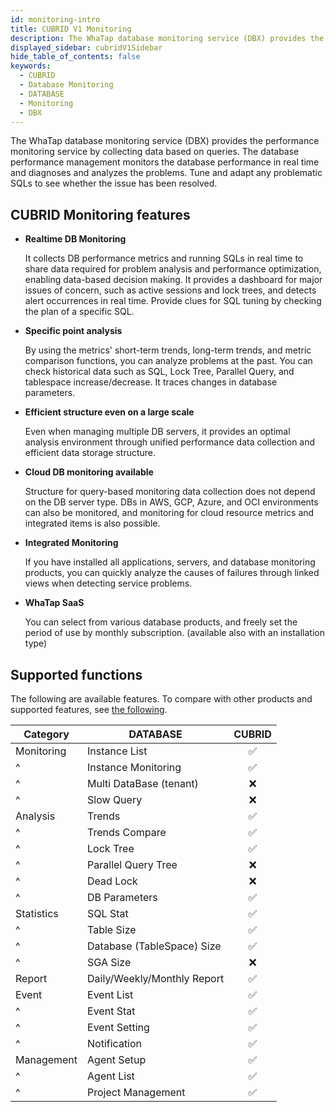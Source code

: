 ```yaml
---
id: monitoring-intro
title: CUBRID V1 Monitoring
description: The WhaTap database monitoring service (DBX) provides the performance monitoring service by collecting data based on queries.
displayed_sidebar: cubridV1Sidebar
hide_table_of_contents: false
keywords:
  - CUBRID
  - Database Monitoring
  - DATABASE
  - Monitoring
  - DBX
---
```


The WhaTap database monitoring service (DBX) provides the performance monitoring service by collecting data based on queries. The database performance management monitors the database performance in real time and diagnoses and analyzes the problems. Tune and adapt any problematic SQLs to see whether the issue has been resolved.

## CUBRID Monitoring features

- **Realtime DB Monitoring**

  It collects DB performance metrics and running SQLs in real time to share data required for problem analysis and performance optimization, enabling data-based decision making. It provides a dashboard for major issues of concern, such as active sessions and lock trees, and detects alert occurrences in real time. Provide clues for SQL tuning by checking the plan of a specific SQL.

- **Specific point analysis**

  By using the metrics' short-term trends, long-term trends, and metric comparison functions, you can analyze problems at the past. You can check historical data such as SQL, Lock Tree, Parallel Query, and tablespace increase/decrease.  It traces changes in database parameters.

- **Efficient structure even on a large scale**

  Even when managing multiple DB servers, it provides an optimal analysis environment through unified performance data collection and efficient data storage structure.

- **Cloud DB monitoring available**

  Structure for query-based monitoring data collection does not depend on the DB server type. DBs in AWS, GCP, Azure, and OCI environments can also be monitored, and monitoring for cloud resource metrics and integrated items is also possible.

- **Integrated Monitoring**

  If you have installed all applications, servers, and database monitoring products, you can quickly analyze the causes of failures through linked views when detecting service problems.

- **WhaTap SaaS**

  You can select from various database products, and freely set the period of use by monthly subscription. (available also with an installation type)

## Supported functions

The following are available features. To compare with other products and supported features, see [the following](../support-env#compare-db).

| Category   | DATABASE                    |              CUBRID             |
| ---------- | --------------------------- | :-----------------------------: |
| Monitoring | Instance List               | <span class='emoji-ok'>✅</span> |
| ^          | Instance Monitoring         | <span class='emoji-ok'>✅</span> |
| ^          | Multi DataBase (tenant)     | <span class='emoji-no'>❌</span> |
| ^          | Slow Query                  | <span class='emoji-no'>❌</span> |
| Analysis   | Trends                      | <span class='emoji-ok'>✅</span> |
| ^          | Trends Compare              | <span class='emoji-ok'>✅</span> |
| ^          | Lock Tree                   | <span class='emoji-ok'>✅</span> |
| ^          | Parallel Query Tree         | <span class='emoji-no'>❌</span> |
| ^          | Dead Lock                   | <span class='emoji-no'>❌</span> |
| ^          | DB Parameters               | <span class='emoji-ok'>✅</span> |
| Statistics | SQL Stat                    | <span class='emoji-ok'>✅</span> |
| ^          | Table Size                  | <span class='emoji-ok'>✅</span> |
| ^          | Database (TableSpace) Size  | <span class='emoji-ok'>✅</span> |
| ^          | SGA Size                    | <span class='emoji-no'>❌</span> |
| Report     | Daily/Weekly/Monthly Report | <span class='emoji-ok'>✅</span> |
| Event      | Event List                  | <span class='emoji-ok'>✅</span> |
| ^          | Event Stat                  | <span class='emoji-ok'>✅</span> |
| ^          | Event Setting               | <span class='emoji-ok'>✅</span> |
| ^          | Notification                | <span class='emoji-ok'>✅</span> |
| Management | Agent Setup                 | <span class='emoji-ok'>✅</span> |
| ^          | Agent List                  | <span class='emoji-ok'>✅</span> |
| ^          | Project Management          | <span class='emoji-ok'>✅</span> |
